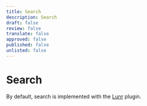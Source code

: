 ```yaml
---
title: Search
description: Search
draft: false
review: false
translate: false
approved: false
published: false
unlisted: false
---
```


# Search

By default, search is implemented with the [Lunr](https://github.com/daldridge/docusaurus-plugin-lunr) plugin.
